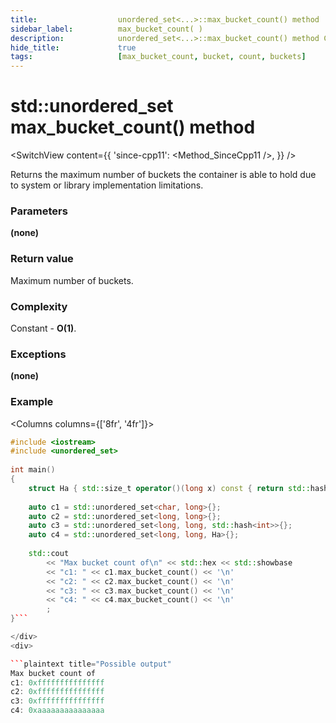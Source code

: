 ```yaml
---
title:					unordered_set<...>::max_bucket_count() method
sidebar_label:			max_bucket_count( )
description:			unordered_set<...>::max_bucket_count() method C++ documentation
hide_title:				true
tags:					[max_bucket_count, bucket, count, buckets]
---
```



<!----------------- Codes ---------------------->

<!-- max_bucket_count() -->

# std::unordered_set max_bucket_count() method

<SwitchView content={{
    'since-cpp11': <Method_SinceCpp11 />,
    }} />

Returns the maximum number of buckets the container is able to hold due to system or library implementation limitations.

### Parameters

**(none)**

### Return value

Maximum number of buckets.

### Complexity

Constant - **O(1)**.

### Exceptions

**(none)**

### Example

<Columns columns={['8fr', '4fr']}>
<div>

```cpp
#include <iostream>
#include <unordered_set>
 
int main()
{
    struct Ha { std::size_t operator()(long x) const { return std::hash<long>{}(x); }; };
 
    auto c1 = std::unordered_set<char, long>{};
    auto c2 = std::unordered_set<long, long>{};
    auto c3 = std::unordered_set<long, long, std::hash<int>>{};
    auto c4 = std::unordered_set<long, long, Ha>{};
 
    std::cout
        << "Max bucket count of\n" << std::hex << std::showbase
        << "c1: " << c1.max_bucket_count() << '\n'
        << "c2: " << c2.max_bucket_count() << '\n'
        << "c3: " << c3.max_bucket_count() << '\n'
        << "c4: " << c4.max_bucket_count() << '\n'
        ;
}```

</div>
<div>

```plaintext title="Possible output"
Max bucket count of
c1: 0xfffffffffffffff
c2: 0xfffffffffffffff
c3: 0xfffffffffffffff
c4: 0xaaaaaaaaaaaaaaa
```

</div>
</Columns>
